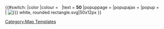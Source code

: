 <onlyinclude><includeonly>{{#switch:{{{overlayform}}}<!--
	-->|color<!--
	-->|colour = <span style="background-color:{{{overlaycolour}}};">&nbsp;&nbsp;</span>|text = <span style="color:{{{overlaycolour}}};">'''50'''</span><!--
	-->|popuppage = {{Popup|id={{{popupPrefix|}}}legendpopup{{{number|}}}|hovertext=[[File:{{{overlaypopupimage}}}|link= |{{{defaultLegendIconSize|50}}}px]]|popup={{Popup/Wikipage|page={{{overlaytip|}}}}}|nott=1|click=1|title=(Click To View)}}<!--
	-->|popupajax = {{Popup|click=1|id={{{overlaytip|}}}|hovertext=[[File:{{{overlaypopupimage|}}}|link= |{{{defaultLegendIconSize|50}}}px|(click me)]]|title={{{overlay|}}} [br](Click To View)|popup={{{overlaytip|}}}|ajax=1|nott=1}}<!--
	-->|popup = {{Popup|id={{{popupPrefix|}}}legendpopup{{{number|}}}|hovertext=[[File:{{{overlaypopupimage|}}}|link={{{overlaylink|}}}|{{{defaultLegendIconSize|50}}}px]]|popup={{{overlaytip|}}}|link={{{overlaylink|}}}|nott=1}}<!--
	-->| [[Image:{{{number|}}} white, {{{overlaycolour}}} rounded rectangle.svg|50x12px]]<!--
-->}}</includeonly></onlyinclude><noinclude>
[[Category:Map Templates]]
</noinclude>